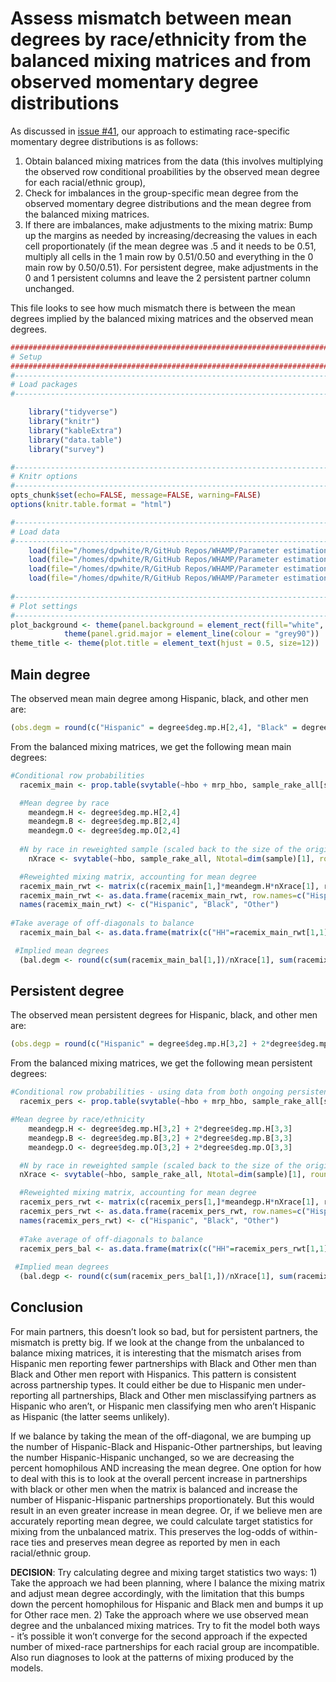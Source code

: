 # Assess mismatch between mean degrees by race/ethnicity from the balanced mixing matrices and from observed momentary degree distributions
As discussed in [issue #41](https://github.com/statnet/WHAMP/issues/41), our approach to estimating race-specific momentary degree distributions is as follows:  

  1. Obtain balanced mixing matrices from the data (this involves multiplying the observed row conditional proabilities by the observed mean degree for each racial/ethnic group),  
  2. Check for imbalances in the group-specific mean degree from the observed momentary degree distributions and the mean degree from the balanced mixing matrices.  
  3. If there are imbalances, make adjustments to the mixing matrix: Bump up the margins as needed by increasing/decreasing the values in each cell proportionately (if the mean degree was .5 and it needs to be 0.51, multiply all cells in the 1 main row by 0.51/0.50 and everything in the 0 main row by 0.50/0.51). For persistent degree, make adjustments in the 0 and 1 persistent columns and leave the 2 persistent partner column unchanged. 

This file looks to see how much mismatch there is between the mean degrees implied by the balanced mixing matrices and the observed mean degrees.

```r
####################################################################################
# Setup
####################################################################################
#-----------------------------------------------------------------------------------
# Load packages
#-----------------------------------------------------------------------------------

    library("tidyverse")
    library("knitr")
    library("kableExtra")
    library("data.table")
    library("survey")

#-----------------------------------------------------------------------------------
# Knitr options
#-----------------------------------------------------------------------------------
opts_chunk$set(echo=FALSE, message=FALSE, warning=FALSE)
options(knitr.table.format = "html") 

#-----------------------------------------------------------------------------------
# Load data
#-----------------------------------------------------------------------------------
    load(file="/homes/dpwhite/R/GitHub Repos/WHAMP/Parameter estimation/Data/InternetSurveySample.Rdata")
    load(file="/homes/dpwhite/R/GitHub Repos/WHAMP/Parameter estimation/Data/InternetSurvey_reweighted_neg.Rdata")
    load(file="/homes/dpwhite/R/GitHub Repos/WHAMP/Parameter estimation/Data/InternetSurvey_reweighted_all.Rdata")
    load(file="/homes/dpwhite/R/GitHub Repos/WHAMP/Parameter estimation/Data/degreedists.Rdata")
        
#-----------------------------------------------------------------------------------
# Plot settings
#-----------------------------------------------------------------------------------
plot_background <- theme(panel.background = element_rect(fill="white", colour = "black")) +
            theme(panel.grid.major = element_line(colour = "grey90"))
theme_title <- theme(plot.title = element_text(hjust = 0.5, size=12)) 

```

## Main degree
The observed mean main degree among Hispanic, black, and other men are:
```r
(obs.degm = round(c("Hispanic" = degree$deg.mp.H[2,4], "Black" = degree$deg.mp.B[2,4], "Other" = degree$deg.mp.O[2,4]), 4))
```

From the balanced mixing matrices, we get the following mean main degrees:
```r
#Conditional row probabilities
  racemix_main <- prop.table(svytable(~hbo + mrp_hbo, sample_rake_all[sample_rake_all$variables$mrp_type_ongoing %in% "Main"], round=FALSE),1)

  #Mean degree by race 
    meandegm.H <- degree$deg.mp.H[2,4]
    meandegm.B <- degree$deg.mp.B[2,4]
    meandegm.O <- degree$deg.mp.O[2,4]
    
  #N by race in reweighted sample (scaled back to the size of the original sample) -- scaling to the total N assumes that those with missing data on degree or who didn't provide the age of their most recent partner are msising at random
    nXrace <- svytable(~hbo, sample_rake_all, Ntotal=dim(sample)[1], round=FALSE)

  #Reweighted mixing matrix, accounting for mean degree
  racemix_main_rwt <- matrix(c(racemix_main[1,]*meandegm.H*nXrace[1], racemix_main[2,]*meandegm.B*nXrace[2], racemix_main[3,]*meandegm.O*nXrace[3]), byrow=TRUE, nrow=3)
  racemix_main_rwt <- as.data.frame(racemix_main_rwt, row.names=c("Hispanic", "Black", "Other"))
  names(racemix_main_rwt) <- c("Hispanic", "Black", "Other")
  
#Take average of off-diagonals to balance
  racemix_main_bal <- as.data.frame(matrix(c("HH"=racemix_main_rwt[1,1], "HB" = mean(c(racemix_main_rwt[1,2], racemix_main_rwt[2,1])), "HO" = mean(c(racemix_main_rwt[1,3], racemix_main_rwt[3,1])), "BH" = mean(c(racemix_main_rwt[1,2], racemix_main_rwt[2,1])), "BB" = racemix_main_rwt[2,2], "BO" = mean(c(racemix_main_rwt[2,3], racemix_main_rwt[3,2])), "OH" = mean(c(racemix_main_rwt[1,3], racemix_main_rwt[3,1])), "OB" = mean(c(racemix_main_rwt[2,3], racemix_main_rwt[3,2])), "OO" = racemix_main_rwt[3,3]), nrow=3, ncol=3, byrow=TRUE, dimnames=list(c("Hispanic", "Black", "Other"), c("Hispanic", "Black", "Other"))))

 #Implied mean degrees
  (bal.degm <- round(c(sum(racemix_main_bal[1,])/nXrace[1], sum(racemix_main_bal[2,])/nXrace[2], sum(racemix_main_bal[3,])/nXrace[3]),4))

```

## Persistent degree
The observed mean persistent degrees for Hispanic, black, and other men are:
```r
(obs.degp = round(c("Hispanic" = degree$deg.mp.H[3,2] + 2*degree$deg.mp.H[3,3], "Black" = degree$deg.mp.B[3,2] + 2*degree$deg.mp.B[3,3], "Other" = degree$deg.mp.B[3,2] + 2*degree$deg.mp.O[3,3]), 4))
```

From the balanced mixing matrices, we get the following mean persistent degrees:
```r
#Conditional row probabilities - using data from both ongoing persistent and most recent one-time partners
  racemix_pers <- prop.table(svytable(~hbo + mrp_hbo, sample_rake_all[sample_rake_all$variables$mrp_type_ongoing %in% "Persistent" | sample_rake_all$variables$mrp_type_r %in% "One time"], round=FALSE),1)

#Mean degree by race/ethnicity
    meandegp.H <- degree$deg.mp.H[3,2] + 2*degree$deg.mp.H[3,3]   
    meandegp.B <- degree$deg.mp.B[3,2] + 2*degree$deg.mp.B[3,3]
    meandegp.O <- degree$deg.mp.O[3,2] + 2*degree$deg.mp.O[3,3]

  #N by race in reweighted sample (scaled back to the size of the original sample)
  nXrace <- svytable(~hbo, sample_rake_all, Ntotal=dim(sample)[1], round=FALSE)

  #Reweighted mixing matrix, accounting for mean degree
  racemix_pers_rwt <- matrix(c(racemix_pers[1,]*meandegp.H*nXrace[1], racemix_pers[2,]*meandegp.B*nXrace[2], racemix_pers[3,]*meandegp.O*nXrace[3]), byrow=TRUE, nrow=3)
  racemix_pers_rwt <- as.data.frame(racemix_pers_rwt, row.names=c("Hispanic", "Black", "Other"))
  names(racemix_pers_rwt) <- c("Hispanic", "Black", "Other")
  
  #Take average of off-diagonals to balance
  racemix_pers_bal <- as.data.frame(matrix(c("HH"=racemix_pers_rwt[1,1], "HB" = mean(c(racemix_pers_rwt[1,2], racemix_pers_rwt[2,1])), "HO" = mean(c(racemix_pers_rwt[1,3], racemix_pers_rwt[3,1])), "BH" = mean(c(racemix_pers_rwt[1,2], racemix_pers_rwt[2,1])), "BB" = racemix_pers_rwt[2,2], "BO" = mean(c(racemix_pers_rwt[2,3], racemix_pers_rwt[3,2])), "OH" = mean(c(racemix_pers_rwt[1,3], racemix_pers_rwt[3,1])), "OB" = mean(c(racemix_pers_rwt[2,3], racemix_pers_rwt[3,2])), "OO" = racemix_pers_rwt[3,3]), nrow=3, ncol=3, byrow=TRUE, dimnames=list(c("Hispanic", "Black", "Other"), c("Hispanic", "Black", "Other"))))
  
 #Implied mean degrees
  (bal.degp <- round(c(sum(racemix_pers_bal[1,])/nXrace[1], sum(racemix_pers_bal[2,])/nXrace[2], sum(racemix_pers_bal[3,])/nXrace[3]), 4))

```

## Conclusion
For main partners, this doesn't look so bad, but for persistent partners, the mismatch is pretty big. If we look at the change from the unbalanced to balance mixing matrices, it is interesting that the mismatch arises from Hispanic men reporting fewer partnerships with Black and Other men than Black and Other men report with Hispanics. This pattern is consistent across partnership types. It could either be due to Hispanic men under-reporting all partnerships, Black and Other men misclassifying partners as Hispanic who aren't, or Hispanic men classifying men who aren't Hispanic as Hispanic (the latter seems unlikely). 

If we balance by taking the mean of the off-diagonal, we are bumping up the number of Hispanic-Black and Hispanic-Other partnerships, but leaving the number Hispanic-Hispanic unchanged, so we are decreasing the percent homophilous AND increasing the mean degree. One option for how to deal with this is to look at the overall percent increase in partnerships with black or other men when the matrix is balanced and increase the number of Hispanic-Hispanic partnerships proportionately. But this would result in an even greater increase in mean degree. Or, if we believe men are accurately reporting mean degree, we could calculate target statistics for mixing from the unbalanced matrix. This preserves the log-odds of within-race ties and preserves mean degree as reported by men in each racial/ethnic group.

__DECISION__: Try calculating degree and mixing target statistics two ways: 1) Take the approach we had been planning, where I balance the mixing matrix and adjust mean degree accordingly, with the limitation that this bumps down the percent homophilous for Hispanic and Black men and bumps it up for Other race men. 2) Take the approach where we use observed mean degree and the unbalanced mixing matrices. Try to fit the model both ways - it's possible it won't converge for the second approach if the expected number of mixed-race partnerships for each racial group are incompatible. Also run diagnoses to look at the patterns of mixing produced by the models.